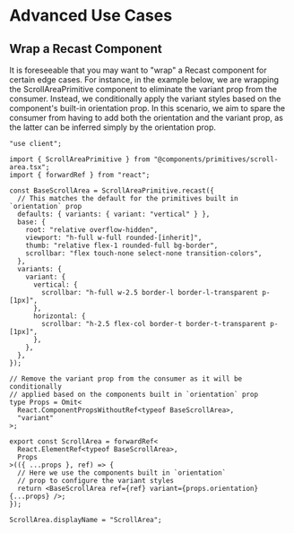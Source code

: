 # Advanced Use Cases

## Wrap a Recast Component

It is foreseeable that you may want to "wrap" a Recast component for certain
edge cases. For instance, in the example below, we are wrapping the
ScrollAreaPrimitive component to eliminate the variant prop from the consumer.
Instead, we conditionally apply the variant styles based on the component's
built-in orientation prop. In this scenario, we aim to spare the consumer from
having to add both the orientation and the variant prop, as the latter can be
inferred simply by the orientation prop.

```tsx copy showLineNumbers filename="components/ui/scroll-area.tsx"
"use client";

import { ScrollAreaPrimitive } from "@components/primitives/scroll-area.tsx";
import { forwardRef } from "react";

const BaseScrollArea = ScrollAreaPrimitive.recast({
  // This matches the default for the primitives built in `orientation` prop
  defaults: { variants: { variant: "vertical" } },
  base: {
    root: "relative overflow-hidden",
    viewport: "h-full w-full rounded-[inherit]",
    thumb: "relative flex-1 rounded-full bg-border",
    scrollbar: "flex touch-none select-none transition-colors",
  },
  variants: {
    variant: {
      vertical: {
        scrollbar: "h-full w-2.5 border-l border-l-transparent p-[1px]",
      },
      horizontal: {
        scrollbar: "h-2.5 flex-col border-t border-t-transparent p-[1px]",
      },
    },
  },
});

// Remove the variant prop from the consumer as it will be conditionally
// applied based on the components built in `orientation` prop
type Props = Omit<
  React.ComponentPropsWithoutRef<typeof BaseScrollArea>,
  "variant"
>;

export const ScrollArea = forwardRef<
  React.ElementRef<typeof BaseScrollArea>,
  Props
>(({ ...props }, ref) => {
  // Here we use the components built in `orientation`
  // prop to configure the variant styles
  return <BaseScrollArea ref={ref} variant={props.orientation} {...props} />;
});

ScrollArea.displayName = "ScrollArea";
```
